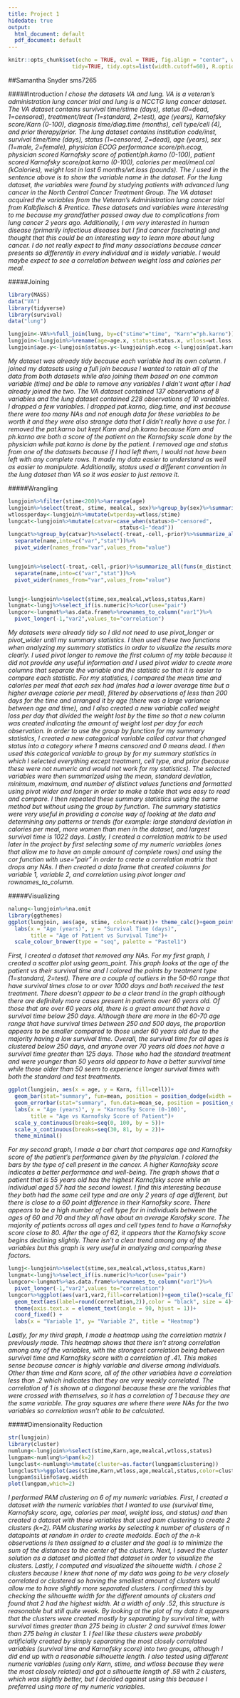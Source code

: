 ```yaml
---
title: Project 1
hidedate: true
output:
  html_document: default
  pdf_document: default
---
```

  ```r
knitr::opts_chunk$set(echo = TRUE, eval = TRUE, fig.align = "center", warning = F, message = F,
                      tidy=TRUE, tidy.opts=list(width.cutoff=60), R.options=list(max.print=100))
```
##Samantha Snyder sms7265  


#####Introduction
*I chose the datasets VA and lung. VA is a veteran's administration lung cancer trial and lung is a NCCTG lung cancer dataset. The VA dataset contains survival time/stime (days), status (0=dead, 1=censored), treatment/treat (1=standard, 2=test), age (years), Karnofsky score/Karn (0-100), diagnosis time/diag.time (months), cell type/cell (4), and prior therapy/prior. The lung dataset contains institution code/inst, survival time/time (days), status (1=censored, 2=dead), age (years), sex (1=male, 2=female), physician ECOG performance score/ph.ecog, physician scored Karnofsky score of patient/ph.karno (0-100), patient scored Karnofsky score/pat.karno (0-100), calories per meal/meal.cal (kCalories), weight lost in last 6 months/wt.loss (pounds). The / used in the sentence above is to show the variable name in the dataset. For the lung dataset, the variables were found by studying patients with advanced lung cancer in the North Central Cancer Treatment Group. The VA dataset acquired the variables from the Veteran's Administration lung cancer trial from Kalbfleisch & Prentice. These datasets and variables were interesting to me because my grandfather passed away due to complications from lung cancer 2 years ago. Additionally, I am very interested in human disease (primarily infectious diseases but I find cancer fascinating) and thought that this could be an interesting way to learn more about lung cancer. I do not really expect to find many associations because cancer presents so differently in every individual and is widely variable. I would maybe expect to see a correlation between weight loss and calories per meal. *

#####Joining
```R
library(MASS)
data("VA")
library(tidyverse)
library(survival)
data("lung")

lungjoin<-VA%>%full_join(lung, by=c("stime"="time", "Karn"="ph.karno"))
lungjoin<-lungjoin%>%rename(age=age.x, status=status.x, wtloss=wt.loss, mealcal=meal.cal)
lungjoin$age.y<-lungjoin$status.y<-lungjoin$ph.ecog <-lungjoin$pat.karno <- lungjoin$diag.time<-lungjoin$inst<- NULL

``` 

*My dataset was already tidy because each variable had its own column. I joined my datasets using a full join because I wanted to retain all of the data from both datasets while also joining them based on one common variable (time) and be able to remove any variables I didn't want after I had already joined the two. The VA dataset contained 137 observations of 8 variables and the lung dataset contained 228 observations of 10 variables. I dropped a few variables. I dropped pat.karno, diag.time, and inst because there were too many NAs and not enough data for these variables to be worth it and they were also strange data that I didn't really have a use for. I removed the pat.karno but kept Karn and ph.karno because Karn and ph.karno are both a score of the patient on the Karnofsky scale done by the physician while pat.karno is done by the patient. I removed age and status from one of the datasets because if I had left them, I would not have been left with any complete rows. It made my data easier to understand as well as easier to manipulate. Additionally, status used a different convention in the lung dataset than VA so it was easier to just remove it.*

#####Wrangling
```R
lungjoin%>%filter(stime<200)%>%arrange(age)
lungjoin%>%select(treat, stime, mealcal, sex)%>%group_by(sex)%>%summarize_if(is.numeric,mean,na.rm=T)
wtlossperday<-lungjoin%>%mutate(wtperday=wtloss/stime)
lungcat<-lungjoin%>%mutate(catvar=case_when(status>0~"censored",
                                   status<1~"dead"))
lungcat%>%group_by(catvar)%>%select(-treat,-cell,-prior)%>%summarize_all(funs(n_distinct,sd,mean,min,max),na.rm=T)%>%pivot_longer(-1)%>%
  separate(name,into=c("var","stat"))%>%
  pivot_wider(names_from="var",values_from="value")


lungjoin%>%select(-treat,-cell,-prior)%>%summarize_all(funs(n_distinct,mean,min,max,sd),na.rm=T)%>%pivot_longer(-1)%>%
  separate(name,into=c("var","stat"))%>%
  pivot_wider(names_from="var",values_from="value")


lungj<-lungjoin%>%select(stime,sex,mealcal,wtloss,status,Karn)
lungmat<-lungj%>%select_if(is.numeric)%>%cor(use="pair")
lungcor<-lungmat%>%as.data.frame%>%rownames_to_column("var1")%>%
  pivot_longer(-1,"var2",values_to="correlation")


```

*My datasets were already tidy so I did not need to use pivot_longer or pivot_wider until my summary statistics. I then used these two functions when analyzing my summary statistics in order to visualize the results more clearly. I used pivot longer to remove the first column of my table because it did not provide any useful information and I used pivot wider to create more columns that separate the variable and the statistic so that it is easier to compare each statistic. For my statistics, I compared the mean time and calories per meal that each sex had (males had a lower average time but a higher average calorie per meal), filtered by observations of less than 200 days for the time and arranged it by age (there was a large variance between age and time), and I also created a new variable called weight loss per day that divided the weight lost by the time so that a new column was created indicating the amount of weight lost per day for each observation. In order to use the group by function for my summary statistics, I created a new categorical variable called catvar that changed status into a category where 1 means censored and 0 means dead. I then used this categorical variable to group by for my summary statistics in which I selected everything except treatment, cell type, and prior (because these were not numeric and would not work for my statistics). The selected variables were then summarized using the mean, standard deviation, minimum, maximum, and number of distinct values functions and formatted using pivot wider and longer in order to make a table that was easy to read and compare. I then repeated these summary statistics using the same method but without using the group by function. The summary statistics were very useful in providing a concise way of looking at the data and determining any patterns or trends (for example: large standard deviation in calories per meal, more women than men in the dataset, and largest survival time is 1022 days. Lastly, I created a correlation matrix to be used later in the project by first selecting some of my numeric variables (ones that allow me to have an ample amount of complete rows) and using the cor function with use="pair" in order to create a correlation matrix that drops any NAs. I then created a data frame that created columns for variable 1, variable 2, and correlation using pivot longer and rownames_to_column.*


#####Visualizing
```R
nalung<-lungjoin%>%na.omit
library(ggthemes)
ggplot(lungjoin, aes(age, stime, color=treat))+ theme_calc()+geom_point()+ 
  labs(x = "Age (years)", y = "Survival Time (days)", 
       title = "Age of Patient vs Survival Time")+
  scale_colour_brewer(type = "seq", palette = "Pastel1")
```

*First, I created a dataset that removed any NAs. For my first graph, I created a scatter plot using geom_point. This graph looks at the age of the patient vs their survival time and I colored the points by treatment type (1=standard, 2=test). There are a couple of outliers in the 50-60 range that have survival times close to or over 1000 days and both received the test treatment. There doesn't appear to be a clear trend in the graph although there are definitely more cases present in patients over 60 years old. Of those that are over 60 years old, there is a great amount that have a survival time below 250 days. Although there are more in the 60-70 age range that have survival times between 250 and 500 days, the proportion appears to be smaller compared to those under 60 years old due to the majority having a low survival time. Overall, the survival time for all ages is clustered below 250 days, and anyone over 70 years old does not have a survival time greater than 125 days. Those who had the standard treatment and were younger than 50 years old appear to have a better survival time while those older than 50 seem to experience longer survival times with both the standard and test treatments.*

```R
ggplot(lungjoin, aes(x = age, y = Karn, fill=cell))+
  geom_bar(stat="summary", fun=mean, position = position_dodge(width = 4, preserve = "single"))+
  geom_errorbar(stat="summary", fun.data=mean_se, position = position_dodge(width = 4, preserve = "single"))+
  labs(x = "Age (years)", y = "Karnosfky Score (0-100)", 
       title = "Age vs Karnofsky Score of Patient")+
  scale_y_continuous(breaks=seq(0, 100, by = 5))+
  scale_x_continuous(breaks=seq(30, 81, by = 2))+
  theme_minimal()
```
*For my second graph, I made a bar chart that compares age and Karnofsky score of the patient's performance given by the physician. I colored the bars by the type of cell present in the cancer. A higher Karnofsky score indicates a better performance and well-being. The graph shows that a patient that is 55 years old has the highest Karnofsky score while an individual aged 57 had the second lowest. I find this interesting because they both had the same cell type and are only 2 years of age different, but there is close to a 60 point difference in their Karnofsky score. There appears to be a high number of cell type for in individuals between the ages of 60 and 70 and they all have about an average Karofsky score. The majority of patients across all ages and cell types tend to have a Karnofsky score close to 80. After the age of 62, it appears that the Karnofsky score begins declining slightly. There isn't a clear trend among any of the variables but this graph is very useful in analyzing and comparing these factors.*

```R
lungj<-lungjoin%>%select(stime,sex,mealcal,wtloss,status,Karn)
lungmat<-lungj%>%select_if(is.numeric)%>%cor(use="pair")
lungcor<-lungmat%>%as.data.frame%>%rownames_to_column("var1")%>%
  pivot_longer(-1,"var2",values_to="correlation")
lungcor%>%ggplot(aes(var1,var2,fill=correlation))+geom_tile()+scale_fill_gradient2(low="blue",mid="pink",high="purple")+ 
  geom_text(aes(label=round(correlation,2)),color = "black", size = 4)+ 
  theme(axis.text.x = element_text(angle = 90, hjust = 1))+ 
  coord_fixed() +
  labs(x = "Variable 1", y= "Variable 2", title = "Heatmap")
```

*Lastly, for my third graph, I made a heatmap using the correlation matrix I previously made. This heatmap shows that there isn't strong correlation among any of the variables, with the strongest correlation being between survival time and Karnofsky score with a correlation of .41. This makes sense because cancer is highly variable and diverse among individuals. Other than time and Karn score, all of the other variables have a correlation less than .2 which indicates that they are very weakly correlated. The correlation of 1 is shown at a diagonal because these are the variables that were crossed with themselves, so it has a correlation of 1 because they are the same variable. The gray squares are where there were NAs for the two variables so correlation wasn't able to be calculated.*


#####Dimensionality Reduction
```R
str(lungjoin)
library(cluster)
numlung<-lungjoin%>%select(stime,Karn,age,mealcal,wtloss,status)
lungpam<-numlung%>%pam(k=2)
lungclust<-numlung%>%mutate(cluster=as.factor(lungpam$clustering))
lungclust%>%ggplot(aes(stime,Karn,wtloss,age,mealcal,status,color=cluster))+geom_point()
lungpam$silinfo$avg.width
plot(lungpam,which=2)


```

*I performed PAM clustering on 6 of my numeric variables. First, I created a dataset with the numeric variables that I wanted to use (survival time, Karnofsky score, age, calories per meal, weight loss, and status) and then created a dataset with these variables that used pam clustering to create 2 clusters (k=2). PAM clustering works by selecting k number of clusters of n datapoints at random in order to create medoids. Each of the n-k observations is then assigned to a cluster and the goal is to minimize the sum of the distances to the center of the clusters. Next, I saved the cluster solution as a dataset and plotted that dataset in order to visualize the clusters. Lastly, I computed and visualized the sihouette width. I chose 2 clusters because I knew that none of my data was going to be very closely correlated or clustered so having the smallest amount of clusters would allow me to have slightly more separated clusters. I confirmed this by checking the silhouette width for the different amounts of clusters and found that 2 had the highest width. At a width of only .52, this structure is reasonable but still quite weak. By looking at the plot of my data it appears that the clusters were created mostly by separating by survival time, with survival times greater than 275 being in cluster 2 and survival times lower than 275 being in cluster 1. I feel like these clusters were probably artificially created by simply separating the most closely correlated variables (survival time and Karnofsky score) into two groups, although I did end up with a reasonable silhouette length. I also tested using different numeric variables (using only Karn, stime, and wtloss because they were the most closely related) and got a silhouette length of .58 with 2 clusters, which was slightly better, but I decided against using this because I preferred using more of my numeric variables.*

